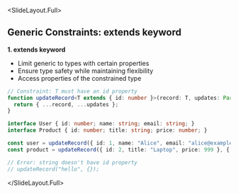 
<SlideLayout.Full>
## Generic Constraints: extends keyword

**1. extends keyword**
- Limit generic to types with certain properties
- Ensure type safety while maintaining flexibility
- Access properties of the constrained type

```typescript
// Constraint: T must have an id property
function updateRecord<T extends { id: number }>(record: T, updates: Partial<T>): T {
  return { ...record, ...updates };
}

interface User { id: number; name: string; email: string; }
interface Product { id: number; title: string; price: number; }

const user = updateRecord({ id: 1, name: "Alice", email: "alice@example.com" }, { name: "Alice Smith" });
const product = updateRecord({ id: 2, title: "Laptop", price: 999 }, { price: 899 });

// Error: string doesn't have id property
// updateRecord("hello", {});
```
</SlideLayout.Full>